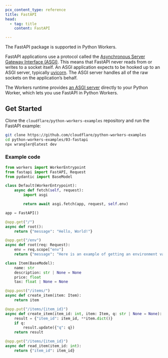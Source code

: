 ```yaml
---
pcx_content_type: reference
title: FastAPI
head:
  - tag: title
    content: FastAPI

---
```



The FastAPI package is supported in Python Workers.

FastAPI applications use a protocol called the [Asynchronous Server Gateway Interface (ASGI)](https://asgi.readthedocs.io/en/latest/). This means that FastAPI never reads from or writes to a socket itself. An ASGI application expects to be hooked up to an ASGI server, typically [uvicorn](https://www.uvicorn.org/). The ASGI server handles all of the raw sockets on the application’s behalf.

The Workers runtime provides [an ASGI server](https://github.com/cloudflare/workerd/blob/main/src/pyodide/internal/asgi.py) directly to your Python Worker, which lets you use FastAPI in Python Workers.

## Get Started

<Render file="python-workers-beta-packages" product="workers" />

Clone the `cloudflare/python-workers-examples` repository and run the FastAPI example:

```bash
git clone https://github.com/cloudflare/python-workers-examples
cd python-workers-examples/03-fastapi
npx wrangler@latest dev
```

### Example code

```python
from workers import WorkerEntrypoint
from fastapi import FastAPI, Request
from pydantic import BaseModel

class Default(WorkerEntrypoint):
    async def fetch(self, request):
        import asgi

        return await asgi.fetch(app, request, self.env)

app = FastAPI()

@app.get("/")
async def root():
    return {"message": "Hello, World!"}

@app.get("/env")
async def root(req: Request):
    env = req.scope["env"]
    return {"message": "Here is an example of getting an environment variable: " + env.MESSAGE}

class Item(BaseModel):
    name: str
    description: str | None = None
    price: float
    tax: float | None = None

@app.post("/items/")
async def create_item(item: Item):
    return item

@app.put("/items/{item_id}")
async def create_item(item_id: int, item: Item, q: str | None = None):
    result = {"item_id": item_id, **item.dict()}
    if q:
        result.update({"q": q})
    return result

@app.get("/items/{item_id}")
async def read_item(item_id: int):
    return {"item_id": item_id}
```
